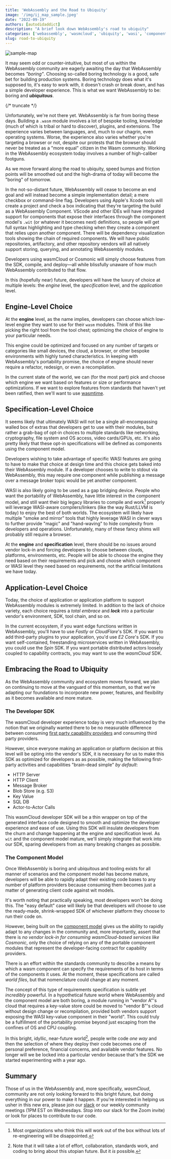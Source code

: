 ```yaml
---
title: 'WebAssembly and the Road to Ubiquity'
image: '/img/ij_map_sample.jpeg'
date: "2022-09-19"
authors: [autodidaddict]
description: "A brief look down WebAssembly's road to ubiquity"
categories: ['webassembly', 'wasmcloud', 'ubiquity', 'wasi', 'component model']
slug: road-to-ubiquity
---
```


![sample-map](/img/ij_map_sample.jpeg)

It may seem odd or counter-intuitive, but most of us within the WebAssembly community are eagerly awaiting the day that WebAssembly becomes _"boring"_. Choosing so-called boring technology is a good, safe bet for building production systems. Boring technology does what it's supposed to, it's easy to work with, it doesn't crash or break down, and has a simple developer experience. This is what we want WebAssembly to be: boring and **_ubiquitous_**.

{/* truncate */}

Unfortunately, we're not there yet. WebAssembly is far from boring these days. Building a `.wasm` module involves a lot of bespoke tooling, knowledge (much of which is tribal or hard to discover), plugins, and extensions. The experience varies between languages, and, much to our chagrin, even operating systems. Worse, the experience also varies whether you're targeting a browser or not, despite our protests that the browser should never be treated as a "more equal" citizen in the Wasm community. Working in the WebAssembly ecosystem today involves a number of high-caliber footguns.

As we move forward along the road to ubiquity, speed bumps and friction points will be smoothed out and the high-drama of today will become the "boring" of tomorrow.

In the not-so-distant future, WebAssembly will cease to become an end goal and will instead become a simple implementation detail; a mere checkbox or command-line flag. Developers using Apple's Xcode tools will create a project and check a box indicating that they're targeting the build as a WebAssembly Component. VScode and other IDEs will have integrated support for components that expose their interfaces through the component model's `.wit` (or whatever it becomes next) definitions, so people will get full syntax highlighting and type checking when they create a component that relies upon another component. There will be dependency visualization tools showing the chain of required components. We will have public repositories, artifactory, and other repository vendors will all natively support storing, querying, and annotating WebAssembly modules.

Developers using wasmCloud or Cosmonic will simply choose features from the SDK, compile, and deploy—all while blissfully unaware of how much WebAssembly contributed to that flow.

In this (hopefully near) future, developers will have the luxury of choice at multiple levels: the _engine_ level, the _specification_ level, and the _application_ level.

## Engine-Level Choice

At the **engine** level, as the name implies, developers can choose which low-level engine they want to use for their `wasm` modules. Think of this like picking the right tool from the tool chest; optimizing the choice of engine to your particular needs.

This engine could be optimized and focused on any number of targets or categories like small devices, the cloud, a browser, or other bespoke environments with highly tuned characteristics. In keeping with WebAssembly's portability promise, the choice of engine should never require a refactor, redesign, or even a recompilation.

In the current state of the world, we can (for the most part) pick and choose which engine we want based on features or size or performance optimizations. If we want to explore features from standards that haven't yet been ratified, then we'll want to use [wasmtime](https://wasmtime.dev/).

## Specification-Level Choice

It seems likely that ultimately WASI will not be a single all-encompassing walled box of extras that developers get to use with their modules, but rather a grab-bag of opt-in choices to multiple standards like networking, cryptography, file system and OS access, video cards/GPUs, etc. It's also pretty likely that these opt-in specifications will be defined as components using the component model.

Developers wishing to take advantage of specific WASI features are going to have to make that choice at design time and this choice gets baked into their WebAssembly module. If a developer chooses to write to stdout via WebAssembly, this may require one component while publishing a message over a message broker topic would be yet another component.

WASI is also likely going to be used as a gap bridging device. People who want the portability of WebAssembly, have little interest in the component model, and still want their big legacy libraries to compile and work[^1] properly will leverage WASI-aware compilers/linkers (like the way Rust/LLVM is today) to enjoy the best of both worlds. The ecosystem will likely have multiple "smoke and mirror" tools that highly leverage WASI in clever ways to further provide "magic" and "hand-waving" to hide complexity from developers and operations. Unfortunately, many of these fancy shims will probably still require a browser.

At the **engine** and **specification** level, there should be no issues around vendor lock-in and forcing developers to choose between clouds, platforms, environments, etc. People will be able to choose the engine they need based on their requirements and pick and choose which component or WASI level they need based on requirements, not the artificial limitations we have today.

## Application-Level Choice

Today, the choice of application or application platform to support WebAssembly modules is extremely limited. In addition to the lack of choice variety, each choice requires a _total embrace_ and **_lock_** into a particular vendor's environment, SDK, tool chain, and so on.

In the current ecosystem, if you want edge functions written in WebAssembly, you'll have to use _Fastly_ or _CloudFlare_'s SDK. If you want to add third-party plugins to your application, you'd use _E2 Core_'s SDK. If you want self-contained, freestanding microservices written in WebAssembly, you could use the _Spin_ SDK. If you want portable distributed actors loosely coupled to capability contracts, you may want to use the _wasmCloud_ SDK.

## Embracing the Road to Ubiquity

As the WebAssembly community and ecosystem moves forward, we plan on continuing to move at the vanguard of this momentum, so that we're adapting our foundations to incorporate new power, features, and flexibility as it becomes available and more mature.

### The Developer SDK

The wasmCloud developer experience today is very much influenced by the notion that we originally wanted there to be no measurable difference between consuming [first party capability providers](https://wasmcloud.dev/app-dev/std-caps/) and consuming third party providers.

However, since everyone making an application or platform decision at this level will be opting into the vendor's SDK, it is necessary for us to make this SDK as optimized for developers as as possible, making the following first-party activities and capabilities "brain-dead simple" _by default_:

- HTTP Server
- HTTP Client
- Message Broker
- Blob Store (e.g. S3)
- Key Value
- SQL DB
- Actor-to-Actor Calls

This wasmCloud developer SDK will be a thin wrapper on top of the generated interface code designed to smooth and optimize the developer experience and ease of use. Using this SDK will insulate developers from the churn and change happening at the engine and specification level. As `wit` and the component model mature, we'll simply integrate that work into our SDK, sparing developers from as many breaking changes as possible.

### The Component Model

Once WebAssembly is boring and ubiquitous and tooling exists for all manner of scenarios and the component model has become mature, developers will be able to rapidly adapt their existing code bases to any number of platform providers because consuming them becomes just a matter of generating client code against wit models.

It's worth noting that practically speaking, most developers won't be doing this. The "easy default" case will likely be that developers will choose to use the ready-made, shrink-wrapped SDK of whichever platform they choose to run their code on.

However, being built on the [component model](https://wasmcloud.com/blog/webassembly_components_and_wasmcloud_actors_a_glimpse_of_the_future/) gives us the ability to rapidly adapt to any changes in the community and, more importantly, assert that there is _no vendor lock-in for consuming wasmCloud-based services like Cosmonic_, only the choice of relying on any of the portable component modules that represent the developer-facing contract for capability providers.

There is an effort within the standards community to describe a means by which a wasm component can specify the requirements of its host in terms of the components it uses. At the moment, these specifications are called _world files_, but that nomenclature could change at any moment.

The concept of this type of requirements specification is subtle yet _incredibly_ powerful. In a hypothetical future world where WebAssembly and the component model are both boring, a module running in "vendor A"'s cloud that requires a key-value store could be moved to "vendor B"'s cloud without design change or recompilation, provided both vendors support exposing the WASI key-value component in their "world". This could truly be a fulfillment of the portability promise beyond just escaping from the confines of OS and CPU coupling.

In this bright, idyllic, near-future world[^2], people write code _one way_ and then the selection of where they deploy their code becomes one of personal preference, financial concerns, and available vendor features. No longer will we be locked into a particular vendor because that's the SDK we started experimenting with a year ago.

## Summary

Those of us in the WebAssembly and, more specifically, _wasmCloud_, community are not only looking forward to this bright future, but doing everything in our power to make it happen. If you're interested in helping us usher in this new era, please join our [slack](https://slack.wasmcloud.com) or our weekly community meetings (1PM EST on Wednesdays. Stop into our slack for the Zoom invite) or look for places to contribute to our code.

[^1]: Most organizations who think this will work out of the box without lots of re-engineering will be disappointed.
[^2]: Note that it will take a lot of effort, collaboration, standards work, and coding to bring about this utopian future. But it _is_ possible.
